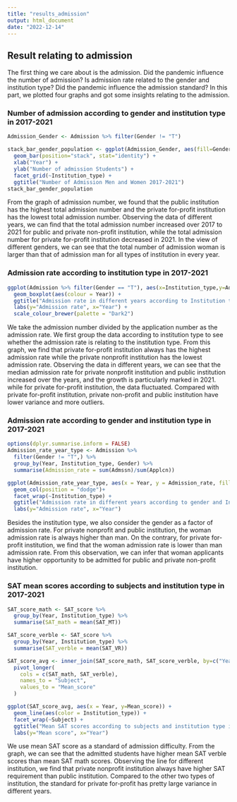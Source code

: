 ```yaml
---
title: "results_admission"
output: html_document
date: "2022-12-14"
---
```


## Result relating to admission

The first thing we care about is the admission. Did the pandemic influence the number of admission? Is admission rate related to the gender and institution type? Did the pandemic influence the admission standard? In this part, we plotted four graphs and got some insights relating to the admission.

### Number of admission according to gender and institution type in 2017-2021
```r
Admission_Gender <- Admission %>% filter(Gender != "T")

stack_bar_gender_population <- ggplot(Admission_Gender, aes(fill=Gender, y= Admssn, x=Year)) + 
  geom_bar(position="stack", stat="identity") +
  xlab("Year") +
  ylab("Number of admission Students") +
  facet_grid(~Institution_type) +
  ggtitle("Number of Admission Men and Women 2017-2021") 
stack_bar_gender_population
```
From the graph of admission number, we found that the public institution has the highest total admission number and the private for-profit institution has the lowest total admission number. Observing the data of different years, we can find that the total admission number increased over 2017 to 2021 for public and private non-profit institution, while the total admission number for private for-profit institution decreased in 2021. In the view of different genders, we can see that the total number of admission woman is larger than that of admission man for all types of institution in every year. 

### Admission rate according to institution type in 2017-2021
```r
ggplot(Admission %>% filter(Gender == "T"), aes(x=Institution_type,y=Admssn/Applcn)) +
  geom_boxplot(aes(colour = Year)) +
  ggtitle("Admission rate in different years according to Institution type") +
  labs(y="Admission rate", x="Year") +
  scale_colour_brewer(palette = "Dark2")
```

We take the admission number divided by the application number as the admission rate. We first group the data according to institution type to see whether the admission rate is relating to the institution type. From this graph, we find that private for-profit institution always has the highest admission rate while the private nonprofit institution has the lowest admission rate. Observing the data in different years, we can see that the median admission rate for private nonprofit institution and public institution increased over the years, and the growth is particularly marked in 2021. while for private for-profit institution, the data fluctuated. Compared with private for-profit institution, private non-profit and public institution have lower variance and more outliers.


### Admission rate according to gender and institution type in 2017-2021
```r
options(dplyr.summarise.inform = FALSE)
Admission_rate_year_type <- Admission %>%
  filter(Gender != "T",) %>%
  group_by(Year, Institution_type, Gender) %>%
  summarise(Admission_rate = sum(Admssn)/sum(Applcn))

ggplot(Admission_rate_year_type, aes(x = Year, y = Admission_rate, fill = Gender)) +
  geom_col(position = "dodge")+
  facet_wrap(~Institution_type) +
  ggtitle("Admission rate in different years according to gender and Institution type") +
  labs(y="Admission rate", x="Year")
```

Besides the institution type, we also consider the gender as a factor of admission rate. For private nonprofit and public institution, the woman admission rate is always higher than man. On the contrary, for private for-profit institution, we find that the woman admission rate is lower than man admission rate. From this observation, we can infer that woman applicants have higher opportunity to be admitted for public and private non-profit institution.


### SAT mean scores according to subjects and institution type in 2017-2021
```r
SAT_score_math <- SAT_score %>%
  group_by(Year, Institution_type) %>%
  summarise(SAT_math = mean(SAT_MT))

SAT_score_verble <- SAT_score %>%
  group_by(Year, Institution_type) %>%
  summarise(SAT_verble = mean(SAT_VR))

SAT_score_avg <- inner_join(SAT_score_math, SAT_score_verble, by=c("Year", "Institution_type")) %>% 
  pivot_longer(
    cols = c(SAT_math, SAT_verble), 
    names_to = "Subject", 
    values_to = "Mean_score"
  )

ggplot(SAT_score_avg, aes(x = Year, y=Mean_score)) +
  geom_line(aes(color = Institution_type)) +
  facet_wrap(~Subject) +
  ggtitle("Mean SAT scores according to subjects and institution type in 2017-2021") +
  labs(y="Mean score", x="Year")
```
We use mean SAT score as a standard of admission difficulty. From the graph, we can see that the admitted students have higher mean SAT verble scores than mean SAT math scores. Observing the line for different institution, we find that private nonprofit institution always have higher SAT requirement than public institution. Compared to the other two types of institution, the standard for private for-profit has pretty large variance in different years.



